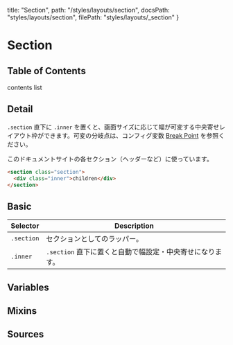   title: "Section",
  path: "/styles/layouts/section",
  docsPath: "styles/layouts/section",
  filePath: "styles/layouts/_section"
}


# Section

## Table of Contents

contents list

## Detail

`.section` 直下に `.inner` を置くと、画面サイズに応じて幅が可変する中央寄せレイアウト枠ができます。可変の分岐点は、コンフィグ変数 [Break Point](/configs/variables/breakpoint) を参照ください。

このドキュメントサイトの各セクション（ヘッダーなど）に使っています。

```html
<section class="section">
  <div class="inner">children</div>
</section>
```

## Basic

| Selector   | Description                                               |
| ---------- | --------------------------------------------------------- |
| `.section` | セクションとしてのラッパー。                              |
| `.inner`   | `.section` 直下に置くと自動で幅設定・中央寄せになります。 |

## Variables

<PreviewVariablesSingle filePath={meta.filePath} viewCompiled={false} />

## Mixins

<PreviewMixins filePath={meta.filePath} />

## Sources

<PreviewSources
  title={meta.title}
  docsPath={meta.docsPath}
  scssPath={meta.filePath}
/>
